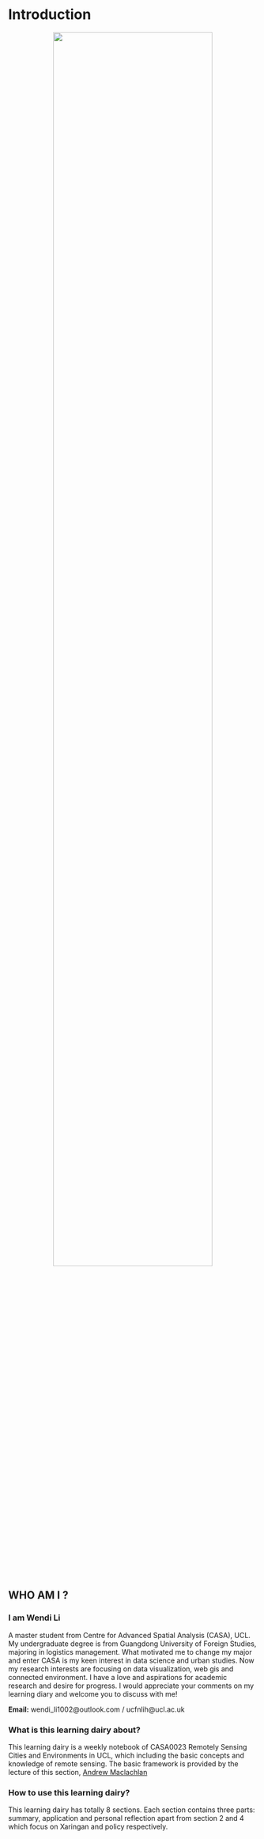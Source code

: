 # Introduction
<center>
![](ok.png){width=80%}
</center>
## WHO AM I ?

### I am Wendi Li

A master student from Centre for Advanced Spatial Analysis (CASA), UCL. My undergraduate degree is from Guangdong University of Foreign Studies, majoring in logistics management. What motivated me to change my major and enter CASA is my keen interest in data science and urban studies. Now my research interests are focusing on data visualization, web gis and connected environment. I have a love and aspirations for academic research and desire for progress. I would appreciate your comments on my learning diary and welcome you to discuss with me!

**Email:** wendi_li1002@outlook.com / ucfnlih@ucl.ac.uk

### What is this learning dairy about?

This learning dairy is a weekly notebook of CASA0023 Remotely Sensing Cities and Environments in UCL, which including the basic concepts and knowledge of remote sensing. The basic framework is provided by the lecture of this section, [Andrew Maclachlan](https://github.com/andrewmaclachlan/CASA0023)  

### How to use this learning dairy?

This learning dairy has totally 8 sections. Each section contains three parts: summary, application and personal reflection apart from section 2 and 4 which focus on Xaringan and policy respectively.
